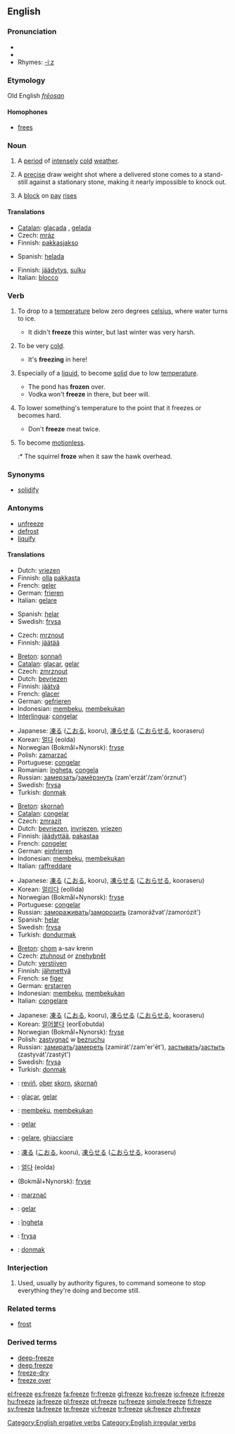 ==English==

===Pronunciation===
*{{SAMPA|/"fri:z/}}
*{{IPA|/ˈfriːz/}}
*Rhymes: [[Rhymes:English:-iːz|-iːz]]

===Etymology===
Old English ''[[frēosan]]''

====Homophones====
*[[frees]]

===Noun===
{{en-noun}}

# A [[period]] of [[intensely]] [[cold]] [[weather]].
# {{curling}} A [[precise]] draw weight shot where a delivered stone comes to a stand-still against a stationary stone, making it nearly impossible to knock out.
# {{finance}} A [[block]] on [[pay]] [[rise]]s

====Translations====
{{trans-top|period of cold}}
*[[Catalan]]: [[glaçada]] {{f}}, [[gelada]] {{f}}
*Czech: [[mráz]] {{m}}
*Finnish: [[pakkasjakso]]
{{trans-mid}}
*Spanish: [[helada]] {{f}}
{{trans-bottom}}

{{trans-top|curling term}}
{{trans-bottom}}

{{trans-top|finance}}
*Finnish: [[jäädytys]], [[sulku]]
*Italian: [[blocco]] {{m}}
{{trans-mid}}
{{trans-bottom}}

===Verb===
{{en-verb|freezes|freezing|'''[[froze]]''' or rarely '''[[frore]]'''|'''[[frozen]]''' or rarely '''[[froren]]'''}}

# {{intransitive}} To drop to a [[temperature]] below zero degrees [[celsius]], where water turns to ice.
#* It didn't '''freeze''' this winter, but last winter was very harsh.
# {{context|intransitive|informal}} To be very [[cold]].
#* It's '''freezing''' in here!
# {{intransitive}} Especially of a [[liquid]], to become [[solid]] due to low [[temperature]].
#* The pond has '''frozen''' over.
#* Vodka won't '''freeze''' in there, but beer will.
# {{transitive}} To lower something's temperature to the point that it freezes or becomes hard.
#* Don't '''freeze''' meat twice.
# {{intransitive}} To become [[motionless]].
#:* The squirrel '''froze''' when it saw the hawk overhead.

===Synonyms===
*[[solidify]]

===Antonyms===
*[[unfreeze]]
*[[defrost]]
*[[liquify]]

====Translations====
{{rfc-level|Translations at L4+ not in L3 POS section (AutoFormat would have corrected level of Antonyms)}}
{{trans-top|to drop below zero}}
*Dutch: [[vriezen]]
*Finnish: [[olla]] [[pakkanen|pakkasta]]
*French: [[geler]]
*German: [[frieren]]
*Italian: [[gelare]]
{{trans-mid}}
*Spanish: [[helar]]
*Swedish: [[frysa]]
{{trans-bottom}}

{{trans-top|to be very cold}}
*Czech: [[mrznout]]
*Finnish: [[jäätää]]
{{trans-bottom}}

{{trans-top|to become solid due to low temperature}}
*[[Breton]]: [[sonnañ]]
*[[Catalan]]: [[glaçar]], [[gelar]]
*Czech: [[zmrznout]]
*Dutch: [[bevriezen]]
*Finnish: [[jäätyä]]
*French: [[glacer]]
*German: [[gefrieren]]
*Indonesian: [[beku|membeku]], [[beku|membekukan]]
*[[Interlingua]]: [[congelar]]
{{trans-mid}}
*Japanese: [[凍る]] ([[こおる]], kooru), [[凍らせる]] ([[こおらせる]], kooraseru)
*Korean: [[얼다]] (eolda)
*Norwegian (Bokmål+Nynorsk): [[fryse]]
*Polish: [[zamarzać]]
*Portuguese: [[congelar]]
*Romanian: [[îngheţa]], [[congela]]
*Russian: [[замерзать]]/[[замёрзнуть]] (zam'erzát'/zam'órznut')
*Swedish: [[frysa]]
*Turkish: [[donmak]]
{{trans-bottom}}

{{trans-top|to lower something's temperature to freezing point}}
*[[Breton]]: [[skornañ]]
*[[Catalan]]: [[congelar]]
*Czech: [[zmrazit]]
*Dutch: [[bevriezen]], [[invriezen]], [[vriezen]]
*Finnish: [[jäädyttää]], [[pakastaa]]
*French: [[congeler]]
*German: [[einfrieren]]
*Indonesian: [[beku|membeku]], [[beku|membekukan]]
*Italian: [[raffreddare]]
{{trans-mid}}
*Japanese: [[凍る]] ([[こおる]], kooru), [[凍らせる]] ([[こおらせる]], kooraseru)
*Korean: [[얼리다]] (eollida)
*Norwegian (Bokmål+Nynorsk): [[fryse]]
*Portuguese: [[congelar]]
*Russian: [[замораживать]]/[[заморозить]] (zamorážvat'/zamorózit')
*Spanish: [[helar]]
*Swedish: [[frysa]]
*Turkish: [[dondurmak]]
{{trans-bottom}}

{{trans-top|to become motionless}}
*[[Breton]]: [[chom]] a-sav krenn
*Czech: [[ztuhnout]] or [[znehybnět]]
*Dutch: [[verstijven]]
*Finnish: [[jähmettyä]]
*French: se [[figer]]
*German: [[erstarren]]
*Indonesian: [[beku|membeku]], [[beku|membekukan]]
*Italian: [[congelare]]
{{trans-mid}}
*Japanese: [[凍る]] ([[こおる]], kooru), [[凍らせる]] ([[こおらせる]], kooraseru)
*Korean: [[얼어붙다]] (eorEobutda)
*Norwegian (Bokmål+Nynorsk): [[fryse]]
*Polish: [[zastygnąć]] w [[bezruchu]]
*Russian: [[замирать]]/[[замереть]] (zamirát'/zam'er'ét'), [[застывать]]/[[застыть]] (zastyvát'/zastýt')
*Swedish: [[frysa]]
*Turkish: [[donmak]]
{{trans-bottom}}

{{checktrans-top}}
*{{ttbc|Breton}}: [[reviñ]], [[ober]] [[skorn]], [[skornañ]]
*{{ttbc|Catalan}}: [[glaçar]], [[gelar]]
*{{ttbc|Indonesian}}: [[beku|membeku]], [[beku|membekukan]]
*{{ttbc|Interlingua}}: [[gelar]]
*{{ttbc|Italian}}: [[gelare]], [[ghiacciare]]
*{{ttbc|Japanese}}: [[凍る]] ([[こおる]], kooru), [[凍らせる]] ([[こおらせる]], kooraseru)
*{{ttbc|Korean}}: [[얼다]] (eolda)
*{{ttbc|Norwegian}} (Bokmål+Nynorsk): [[fryse]]
*{{ttbc|Polish}}: [[marznąć]]
*{{ttbc|Portuguese}}: [[gelar]]
*{{ttbc|Romanian}}: [[îngheţa]]
*{{ttbc|Swedish}}: [[frysa]]
*{{ttbc|Turkish}}: [[donmak]]
{{trans-bottom}}

===Interjection===
{{en-intj}}

# {{idiom}} Used, usually by authority figures, to command someone to stop everything they're doing and become still.

===Related terms===
*[[frost]]

===Derived terms===
*[[deep-freeze]]
*[[deep freeze]]
*[[freeze-dry]]
*[[freeze over]]

[[Category:English ergative verbs]]
[[Category:English irregular verbs]]

[[el:freeze]]
[[es:freeze]]
[[fa:freeze]]
[[fr:freeze]]
[[gl:freeze]]
[[ko:freeze]]
[[io:freeze]]
[[it:freeze]]
[[hu:freeze]]
[[ja:freeze]]
[[pl:freeze]]
[[pt:freeze]]
[[ru:freeze]]
[[simple:freeze]]
[[fi:freeze]]
[[sv:freeze]]
[[ta:freeze]]
[[te:freeze]]
[[vi:freeze]]
[[tr:freeze]]
[[uk:freeze]]
[[zh:freeze]]